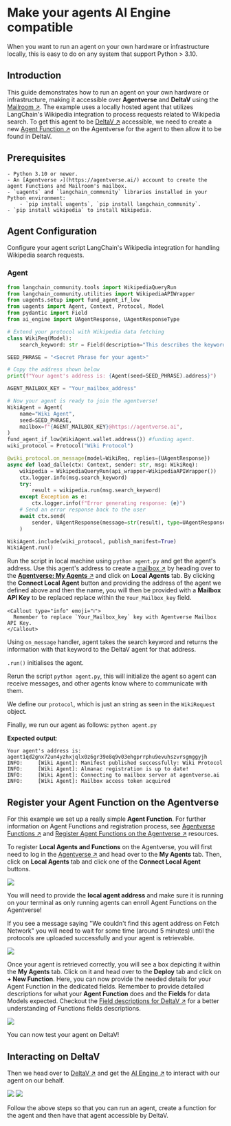 
# Make your agents AI Engine compatible

When you want to run an agent on your own hardware or infrastructure locally, this is easy to do on any system that support Python > 3.10.

## Introduction

This guide demonstrates how to run an agent on your own hardware or infrastructure, making it accessible over **Agentverse** and **DeltaV** using the [Mailroom ↗️](/guides/agentverse/utilising-the-mailbox). The example uses a locally hosted agent that utilizes LangChain's Wikipedia integration to process requests related to Wikipedia search. To get this agent to be [DeltaV ↗️](/concepts/ai-engine/deltav) accessible, we need to create a new [Agent Function ↗️](/guides/agents/intermediate/agent-functions) on the Agentverse for the agent to then allow it to be found in DeltaV.

## Prerequisites

    - Python 3.10 or newer.
    - An [Agentverse ↗️](https://agentverse.ai/) account to create the agent Functions and Mailroom's mailbox.
    - `uagents` and `langchain_community` libraries installed in your Python environment:
        - `pip install uagents`, `pip install langchain_community`.
    - `pip install wikipedia` to install Wikipedia.

## Agent Configuration

Configure your agent script LangChain's Wikipedia integration for handling Wikipedia search requests.

### Agent

```py copy filename = 'agent.py'
from langchain_community.tools import WikipediaQueryRun
from langchain_community.utilities import WikipediaAPIWrapper
from uagents.setup import fund_agent_if_low
from uagents import Agent, Context, Protocol, Model
from pydantic import Field
from ai_engine import UAgentResponse, UAgentResponseType

# Extend your protocol with Wikipedia data fetching
class WikiReq(Model):
    search_keyword: str = Field(description="This describes the keyword you want to search on wiki")

SEED_PHRASE = "<Secret Phrase for your agent>"

# Copy the address shown below
print(f"Your agent's address is: {Agent(seed=SEED_PHRASE).address}")

AGENT_MAILBOX_KEY = "Your_mailbox_address"

# Now your agent is ready to join the agentverse!
WikiAgent = Agent(
    name="Wiki Agent",
    seed=SEED_PHRASE,
    mailbox=f"{AGENT_MAILBOX_KEY}@https://agentverse.ai",
)
fund_agent_if_low(WikiAgent.wallet.address()) #funding agent.
wiki_protocol = Protocol("Wiki Protocol")

@wiki_protocol.on_message(model=WikiReq, replies={UAgentResponse})
async def load_dalle(ctx: Context, sender: str, msg: WikiReq):
    wikipedia = WikipediaQueryRun(api_wrapper=WikipediaAPIWrapper())
    ctx.logger.info(msg.search_keyword)
    try:
        result = wikipedia.run(msg.search_keyword)
    except Exception as e:
        ctx.logger.info(f"Error generating response: {e}")
    # Send an error response back to the user
    await ctx.send(
        sender, UAgentResponse(message=str(result), type=UAgentResponseType.FINAL)
    )

WikiAgent.include(wiki_protocol, publish_manifest=True)
WikiAgent.run()
```

Run the script in local machine using `python agent.py` and get the agent's address. Use this agent's address to create a [mailbox ↗️](/guides/agentverse/utilising-the-mailbox) by heading over to the [**Agentverse: My Agents** ↗️](/guides/agentverse/creating-a-hosted-agent) and click on **Local Agents** tab. By clicking the **Connect Local Agent** button and providing the address of the agent we defined above and then the name, you will then be provided with a **Mailbox API Key** to be replaced replace within the `Your_Mailbox_key` field.

    <Callout type="info" emoji="ℹ️">
      Remember to replace `Your_Mailbox_key` key with Agentverse Mailbox API Key.
    </Callout>

Using `on_message` handler, agent takes the search keyword and returns the information with that keyword to the DeltaV agent for that address.

`.run()` initialises the agent.

Rerun the script `python agent.py`, this will initialize the agent so agent can receive messages, and other agents know where to communicate with them.

We define our `protocol`, which is just an string as seen in the `WikiRequest` object.

Finally, we run our agent as follows: `python agent.py`

**Expected output**:

```
Your agent's address is: agent1qd2gnx72un4yzhxjqlx0z6gr39e8q9v03ehgprrphu9evuhszvrsgmggyjh
INFO:     [Wiki Agent]: Manifest published successfully: Wiki Protocol
INFO:     [Wiki Agent]: Almanac registration is up to date!
INFO:     [Wiki Agent]: Connecting to mailbox server at agentverse.ai
INFO:     [Wiki Agent]: Mailbox access token acquired
```

## Register your Agent Function on the Agentverse

For this example we set up a really simple **Agent Function**. For further information on Agent Functions and registration process, see [Agentverse Functions ↗️](/guides/services/services) and [Register Agent Functions on the Agentverse ↗️](/guides/agentverse/registering-agent-services) resources.

To register **Local Agents and Functions** on the Agentverse, you will first need to log in the [Agentverse ↗️](https://agentverse.ai/) and head over to the **My Agents** tab. Then, click on **Local Agents** tab and click one of the **Connect Local Agent** buttons.

![](src/images/guides/uagent/servicefordungeons_1.png)

You will need to provide the **local agent address** and make sure it is running on your terminal as only running agents can enroll Agent Functions on the Agentverse!

   <Callout type="warning" emoji="⚠️">
     If you see a message saying "We couldn't find this agent address on Fetch Network" you will need to wait for some time (around 5 minutes) until the protocols are uploaded successfully and your agent is retrievable.
   </Callout>

![](src/images/guides/uagent/servicefordungeons_2.png)

Once your agent is retrieved correctly, you will see a box depicting it within the **My Agents** tab. Click on it and head over to the **Deploy** tab and click on **+ New Function**. Here, you can now provide the needed details for your Agent Function in the dedicated fields. Remember to provide detailed descriptions for what your **Agent Function** does and the **Fields** for data Models expected. Checkout the [Field descriptions for DeltaV ↗️](/guides/agentverse/agentverse-functions/field-descriptions-for-deltav) for a better understanding of Functions fields descriptions.

![](src/images/guides/uagent/langchain_function.png)

You can now test your agent on DeltaV!

## Interacting on DeltaV

Then we head over to [DeltaV ↗️](https://deltav.agentverse.ai/) and get the [AI Engine ↗️](/concepts/ai-engine/ai-engine-intro) to interact with our agent on our behalf.

![](src/images/guides/uagent/wikideltav1.png)
![](src/images/guides/uagent/wikideltav2.png)

Follow the above steps so that you can run an agent, create a function for the agent and then have that agent accessible by DeltaV.
